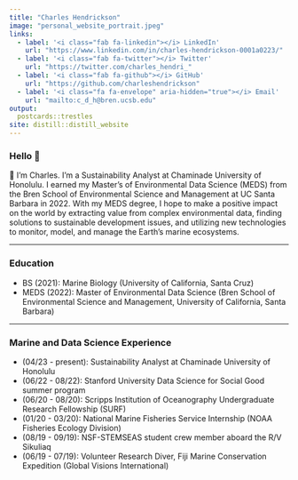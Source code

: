 ```yaml
---
title: "Charles Hendrickson"
image: "personal_website_portrait.jpeg"
links:
  - label: '<i class="fab fa-linkedin"></i> LinkedIn'
    url: "https://www.linkedin.com/in/charles-hendrickson-0001a0223/"
  - label: '<i class="fab fa-twitter"></i> Twitter'
    url: "https://twitter.com/charles_hendri_"
  - label: '<i class="fab fa-github"></i> GitHub'
    url: "https://github.com/charleshendrickson"
  - label: '<i class="fa fa-envelope" aria-hidden="true"></i> Email'
    url: "mailto:c_d_h@bren.ucsb.edu"
output:
  postcards::trestles
site: distill::distill_website
---
```


### Hello 👋
🌱 I'm Charles. I'm a Sustainability Analyst at Chaminade University of Honolulu. I earned my Master's of Environmental Data Science (MEDS) from the Bren School of Environmental Science and Management at UC Santa Barbara in 2022. With my MEDS degree, I hope to make a positive impact on the world by extracting value from complex environmental data, finding solutions to sustainable development issues, and utilizing new technologies to monitor, model, and manage the Earth’s marine ecosystems.


---------------------------------------------------------------------------------------------

### Education
- BS (2021): Marine Biology (University of California, Santa Cruz)
- MEDS (2022): Master of Environmental Data Science (Bren School of Environmental Science and Management, University of California, Santa Barbara)

---------------------------------------------------------------------------------------------

### Marine and Data Science Experience
 - (04/23 - present): Sustainability Analyst at Chaminade University of Honolulu
 - (06/22 - 08/22): Stanford University Data Science for Social Good summer program
 - (06/20 - 08/20): Scripps Institution of Oceanography Undergraduate Research Fellowship (SURF)
 - (01/20 - 03/20): National Marine Fisheries Service Internship (NOAA Fisheries Ecology Division)
 - (08/19 - 09/19): NSF-STEMSEAS student crew member aboard the R/V Sikuliaq
 - (06/19 - 07/19): Volunteer Research Diver, Fiji Marine Conservation Expedition (Global Visions International)











